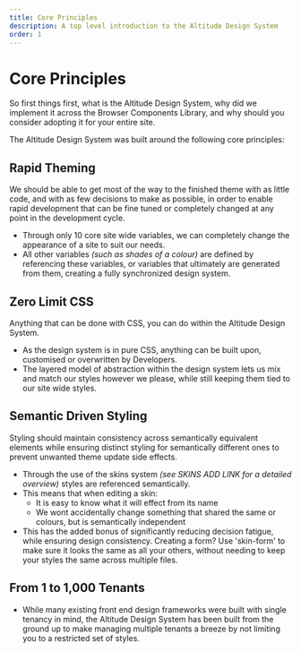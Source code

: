 ```yaml
---
title: Core Principles
description: A top level introduction to the Altitude Design System
order: 1
---
```


# Core Principles

So first things first, what is the Altitude Design System, why did we implement it across the Browser Components Library, and why should you consider adopting it for your entire site.

The Altitude Design System was built around the following core principles:

## Rapid Theming

We should be able to get most of the way to the finished theme with as little code, and with as few decisions to make as possible, in order to enable rapid development that can be fine tuned or completely changed at any point in the development cycle.

- Through only 10 core site wide variables, we can completely change the appearance of a site to suit our needs.
- All other variables _(such as shades of a colour)_ are defined by referencing these variables, or variables that ultimately are generated from them, creating a fully synchronized design system.

## Zero Limit CSS

Anything that can be done with CSS, you can do within the Altitude Design System.

- As the design system is in pure CSS, anything can be built upon, customised or overwritten by Developers.
- The layered model of abstraction within the design system lets us mix and match our styles however we please, while still keeping them tied to our site wide styles.

## Semantic Driven Styling

Styling should maintain consistency across semantically equivalent elements while ensuring distinct styling for semantically different ones to prevent unwanted theme update side effects.

- Through the use of the skins system _(see SKINS ADD LINK for a detailed overview)_ styles are referenced semantically.
- This means that when editing a skin:
  - It is easy to know what it will effect from its name
  - We wont accidentally change something that shared the same or colours, but is semantically independent
- This has the added bonus of significantly reducing decision fatigue, while ensuring design consistency. Creating a form? Use 'skin-form' to make sure it looks the same as all your others, without needing to keep your styles the same across multiple files.

## From 1 to 1,000 Tenants

- While many existing front end design frameworks were built with single tenancy in mind, the Altitude Design System has been built from the ground up to make managing multiple tenants a breeze by not limiting you to a restricted set of styles.
